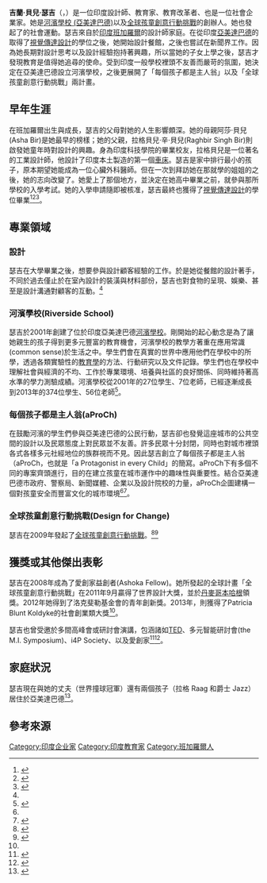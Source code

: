 {{Infobox person
| name        = 吉蘭·貝兒·瑟吉
| image       = [[File:Kiran_Bir_Sethi.jpg|300px]]
| birth_name  = 吉蘭·貝兒
| birth_date  = {{birth date and age|df=yes|1966|04|08}}
| birth_place = [[印度|印度]] [[卡納塔克邦|卡納塔克邦]] [[班加羅爾|班加羅爾]]
| residence   = [[印度|印度]] [[古吉拉特邦|古吉拉特邦]] [[亞美達巴德|亞美達巴德]]
| citizenship = [[印度|印度籍]]
| alma_mater  = {{link-en|比夏·卡頓女子學校|Bishop Cotton Girls' School}}<br /> {{link-en|印度國立設計學院|National Institute of Design}}
| occupation  = [[河濱學校_(亞美達巴德)|河濱學校_(亞美達巴德)]]校長 <br /> [[全球孩童創意行動挑戰|全球孩童創意行動挑戰]]總監
| spouse      = {{link-en|吉特·瑟吉|Geet Sethi}}
}}

'''吉蘭·貝兒·瑟吉'''（{{lang|en|Kiran Bir Sethi}}，{{bd|1966年|4月8日}}）是一位印度設計師、教育家、教育改革者、也是一位社會企業家。她是[[河濱學校_(亞美達巴德)|河濱學校 (亞美達巴德)]]以及[[全球孩童創意行動挑戰|全球孩童創意行動挑戰]]的創辦人。她也發起了{{link-en|每個孩子都是主人翁|aProCh}}的社會運動。瑟吉來自於[[印度|印度]][[班加羅爾|班加羅爾]]的設計師家庭。在從印度[[亞美達巴德|亞美達巴德]]的{{link-en|國立印度設計學院|National Institute of Design}}取得了[[視覺傳達設計|視覺傳達設計]]的學位之後，她開始設計餐館，之後也嘗試在新聞界工作。因為她長期對設計思考以及設計經驗抱持著興趣，所以當她的子女上學之後，瑟吉才發現教育是值得她追尋的使命。受到印度一般學校裡頭不友善而嚴苛的氛圍，她決定在亞美達巴德設立河濱學校，之後更展開了「每個孩子都是主人翁」以及「全球孩童創意行動挑戰」兩計畫。

==早年生涯==
在班加羅爾出生與成長，瑟吉的父母對她的人生影響頗深。她的母親阿莎·貝兒(Asha Bir)是她最早的榜樣；她的父親，拉格貝兒·辛·貝兒(Raghbir Singh Bir)則啟發她童年時對設計的興趣。身為印度科技學院的畢業校友，拉格貝兒是一位著名的工業設計師，他設計了印度本土製造的第一個[[車床|車床]]。瑟吉是家中排行最小的孩子，原本期望她能成為一位心臟外科醫師。但在一次到{{link-en|印度國立設計學院|National Institute of Design}}拜訪她在那就學的姐姐的之後，她的志向改變了。她愛上了那個地方，並決定在她高中畢業之前，就參與那所學校的入學考試。她的入學申請隨即被核准，瑟吉最終也獲得了[[視覺傳達設計|視覺傳達設計]]的學位畢業<ref name="truthatlas">{{cite web|url=http://truthatlas.com/designing-excellence-one-child-at-a-time/|title=Educational Excellence, One Child at a Time | TruthAtlas | Discover who's changing your world.|publisher=truthatlas.com|accessdate=2014-05-28|deadurl=yes|archiveurl=https://web.archive.org/web/20140529161621/http://truthatlas.com/designing-excellence-one-child-at-a-time/|archivedate=2014-05-29}}</ref><ref name="ashoka">{{cite web|url=http://india.ashoka.org/fellow/kiran-bir-sethi|title=Kiran Bir Sethi | Ashoka - India|publisher=india.ashoka.org|accessdate=2014-05-28|archive-url=https://web.archive.org/web/20140606073810/http://india.ashoka.org/fellow/kiran-bir-sethi|archive-date=2014-06-06|dead-url=yes}}</ref><ref name="twenty19">{{cite web|url=http://www.twenty19.com/blog/kiran_bir_sethi_riverside_founder/|title=Packing a Punch is her middle name - Enter Kiran Bir Sethi, Founder Riverside School. | Mentors | For Students | Twenty19 Blog|publisher=twenty19.com|accessdate=2014-05-28|archive-date=2018-09-28|archive-url=https://web.archive.org/web/20180928061011/http://www.twenty19.com/blog/kiran_bir_sethi_riverside_founder/|dead-url=yes}}</ref>。

==專業領域==
===設計===
瑟吉在大學畢業之後，想要參與設計顧客經驗的工作。於是她從餐館的設計著手，不同於過去僅止於在室內設計的裝潢與材料部份，瑟吉也對食物的呈現、娛樂、甚至是設計溝通對顧客的互動。<ref name="truthatlas"/>

===河濱學校(Riverside School)===
瑟吉於2001年創建了位於印度亞美達巴德[[河濱學校_(亞美達巴德)|河濱學校]]。剛開始的起心動念是為了讓她親生的孩子得到更多元豐富的教育機會，河濱學校的教學方著重在應用常識(common sense)於生活之中。學生們會在真實的世界中應用他們在學校中的所學，透過各類實驗性的[[教育學|教育學]]的方法、行動研究以及文件記錄。學生們也在學校中理解社會與經濟的不均、工作於專業環境、培養與社區的良好關係、同時維持著高水準的學力測驗成績。河濱學校從2001年的27位學生、7位老師，已經逐漸成長到2013年的374位學生、56位老師<ref name="schoolriverside">{{cite web|url=http://www.schoolriverside.com/node.aspx?nodeId=65&siteID=1|title=:: School Riverside :: HISTORY|publisher=schoolriverside.com|accessdate=2014-05-28|deadurl=yes|archiveurl=https://web.archive.org/web/20140529052449/http://www.schoolriverside.com/node.aspx?nodeId=65&siteID=1|archivedate=2014-05-29}}</ref>。

===每個孩子都是主人翁(aProCh)===
在鼓勵河濱的學生們參與亞美達巴德的公民行動，瑟吉卻也發覺這座城市的公共空間的設計以及民眾態度上對民眾並不友善。許多民眾十分封閉，同時也對城市裡頭各式各樣多元社經地位的族群視而不見。因此瑟吉創立了每個孩子都是主人翁（aProCh，也就是「a Protagonist in every Child」的簡寫。aProCh下有多個不同的專案齊頭進行，目的在建立孩童在城市運作中的趣味性與重要性。結合亞美達巴德市政府、警察局、新聞媒體、企業以及設計院校的力量，aProCh企圖建構一個對孩童安全而豐富文化的城市環境<ref name="ashoka"/><ref name="aproch">{{cite web|url=http://www.aproch.org/epage.aspx?id=6|title=:: aProCh :: ABOUT US|publisher=aproch.org|accessdate=2014-05-28|deadurl=yes|archiveurl=https://web.archive.org/web/20140529085129/http://www.aproch.org/epage.aspx?id=6|archivedate=2014-05-29}}</ref>。

===全球孩童創意行動挑戰(Design for Change)===
瑟吉在2009年發起了[[全球孩童創意行動挑戰|全球孩童創意行動挑戰]]。<ref name="dfcworld">{{cite web|url=http://www.dfcworld.com/about.html|title=:: Design for Change :: CONTACT US|publisher=dfcworld.com|accessdate=2014-05-28|deadurl=yes|archiveurl=https://web.archive.org/web/20140524030908/http://www.dfcworld.com/about.html|archivedate=2014-05-24}}</ref><ref name="sochinaction">{{cite web|url=http://www.sochinaction.com/social-change-stories|title=Social Change Stories|publisher=sochinaction.com|accessdate=2014-05-28|archive-url=https://web.archive.org/web/20140524013526/http://sochinaction.com/social-change-stories|archive-date=2014-05-24|dead-url=yes}}</ref>

==獲獎或其他傑出表彰==
瑟吉在2008年成為了愛創家益創者(Ashoka Fellow)。她所發起的全球計畫「全球孩童創意行動挑戰」在2011年9月贏得了世界設計大獎{{link-en|INDEX設計獎|INDEX – Design to Improve Life Award}}，並於[[丹麥|丹麥]][[哥本哈根|哥本哈根]]領獎。2012年她得到了洛克斐勒基金會的青年創新獎。2013年，則獲得了Patricia Blunt Koldyke的社會創業類大獎<ref name="truthatlas"/>。

瑟吉也曾受邀於多間高峰會或研討會演講，包涵諸如[[TED|TED]]、多元智能研討會(the M.I. Symposium)、i4P Society、以及愛創家<ref name="schoolriverside2">{{cite web|url=http://www.schoolriverside.com/team.aspx?tId=1|title=School Riverside ::TEAM|publisher=schoolriverside.com|accessdate=2014-05-28|deadurl=yes|archiveurl=https://web.archive.org/web/20140529153643/http://www.schoolriverside.com/team.aspx?tId=1|archivedate=2014-05-29}}</ref><ref name="ted">{{cite web|url=http://www.ted.com/speakers/kiran_sethi|title=Kiran Sethi | Speaker | TED.com|publisher=ted.com|accessdate=2014-05-28|archive-date=2020-09-24|archive-url=https://web.archive.org/web/20200924020514/https://www.ted.com/speakers/kiran_sethi|dead-url=no}}</ref>。

==家庭狀況==
瑟吉現在與她的丈夫（世界撞球冠軍{{link-en|吉特·瑟吉|Geet Sethi}}）還有兩個孩子（拉格 Raag 和爵士 Jazz）居住於亞美達巴德<ref name="ashoka2">{{cite web|url=http://india.ashoka.org/kiran-bir-sethi-design-thinker|title=Kiran Bir Sethi: The Design Thinker | Ashoka - India|publisher=india.ashoka.org|accessdate=2014-05-28|archive-url=https://web.archive.org/web/20140529150902/http://india.ashoka.org/kiran-bir-sethi-design-thinker|archive-date=2014-05-29|dead-url=yes}}</ref>。

==參考來源==
{{Reflist|2}}

[[Category:印度企业家|Category:印度企业家]]
[[Category:印度教育家|Category:印度教育家]]
[[Category:班加羅爾人|Category:班加羅爾人]]